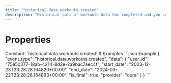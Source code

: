```yaml
---
title: "historical.data.workouts.created"
description: "Historical pull of workouts data has completed and you can now pull data for this resource."
---
```

# Properties
<ResponseField name="event_type" type="const string" required="true">
Constant: `historical.data.workouts.created`
</ResponseField>
<ResponseField name="data" type="HistoricalDataCreated" required="true">
<Expandable title="HistoricalDataCreated" defaultOpen="true">
<ResponseField name="user_id" type="string" required="true">
</ResponseField>
<ResponseField name="start_date" type="string" required="true">
</ResponseField>
<ResponseField name="end_date" type="string" required="true">
</ResponseField>
<ResponseField name="is_final" type="boolean" required="true">
</ResponseField>
<ResponseField name="provider" type="string" required="true">
</ResponseField>
</Expandable>
</ResponseField>
# Examples
<CodeGroup>
```json Example
{
  "event_type": "historical.data.workouts.created",
  "data": {
    "user_id": "75e5c377-18ab-4214-8d2e-2a9bac7aec4f",
    "start_date": "2023-12-23T23:28:28.164820+00:00",
    "end_date": "2024-03-22T23:28:28.164893+00:00",
    "is_final": true,
    "provider": "oura"
  }
}
```
</CodeGroup>
